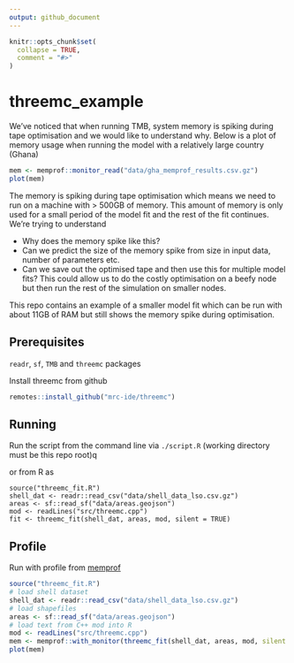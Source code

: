 ```yaml
---
output: github_document
---
```


<!-- README.md is generated from README.Rmd. Please edit that file -->

```r
knitr::opts_chunk$set(
  collapse = TRUE,
  comment = "#>"
)
```

# threemc_example

We've noticed that when running TMB, system memory is spiking during tape optimisation and we would like to understand why. Below is a plot of memory usage when running the model with a relatively large country (Ghana)

```r
mem <- memprof::monitor_read("data/gha_memprof_results.csv.gz")
plot(mem)
```

The memory is spiking during tape optimisation which means we need to run on a machine with > 500GB of memory. This amount of memory is only used for a small period of the model fit and the rest of the fit continues. We're trying to understand

* Why does the memory spike like this?
* Can we predict the size of the memory spike from size in input data, number of parameters etc.
* Can we save out the optimised tape and then use this for multiple model fits? This could allow us to do the costly optimisation on a beefy node but then run the rest of the simulation on smaller nodes.

This repo contains an example of a smaller model fit which can be run with about 11GB of RAM but still shows the memory spike during optimisation.

## Prerequisites

`readr`, `sf`, `TMB` and `threemc` packages

Install threemc from github
```r
remotes::install_github("mrc-ide/threemc")
```

## Running

Run the script from the command line via `./script.R` (working directory must be this repo root)q

or from R as

```
source("threemc_fit.R")
shell_dat <- readr::read_csv("data/shell_data_lso.csv.gz")
areas <- sf::read_sf("data/areas.geojson")
mod <- readLines("src/threemc.cpp")
fit <- threemc_fit(shell_dat, areas, mod, silent = TRUE)
```

## Profile

Run with profile from [memprof](https://github.com/mrc-ide/memprof)

```r
source("threemc_fit.R")
# load shell dataset
shell_dat <- readr::read_csv("data/shell_data_lso.csv.gz")
# load shapefiles
areas <- sf::read_sf("data/areas.geojson")
# load text from C++ mod into R
mod <- readLines("src/threemc.cpp")
mem <- memprof::with_monitor(threemc_fit(shell_dat, areas, mod, silent = TRUE))
plot(mem)
```

